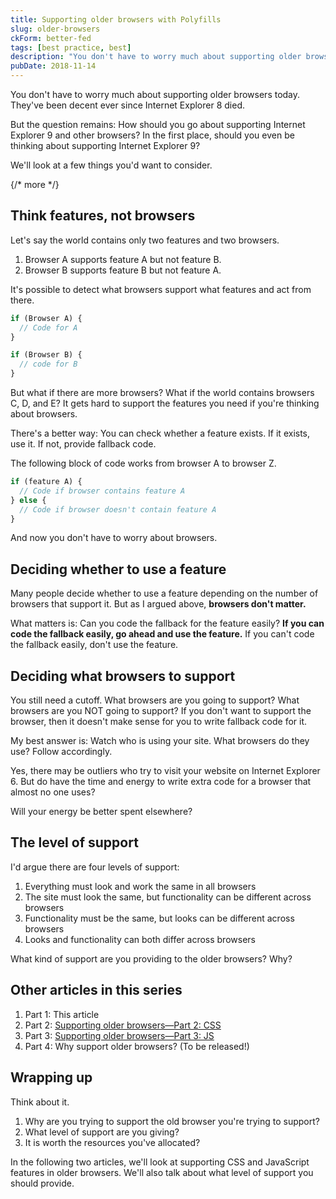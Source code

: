 ```yaml
---
title: Supporting older browsers with Polyfills
slug: older-browsers
ckForm: better-fed
tags: [best practice, best]
description: "You don't have to worry much about supporting older browsers today. They've been decent ever since Internet Explorer 8 died. But the question remains: How should you go about supporting Internet Explorer 9 and other browsers?"
pubDate: 2018-11-14
---
```


You don't have to worry much about supporting older browsers today. They've been decent ever since Internet Explorer 8 died.

But the question remains: How should you go about supporting Internet Explorer 9 and other browsers? In the first place, should you even be thinking about supporting Internet Explorer 9?

We'll look at a few things you'd want to consider.

{/* more */}

<div class='jsCkClone' data-should-not-clone></div>

## Think features, not browsers

Let's say the world contains only two features and two browsers.

1. Browser A supports feature A but not feature B.
2. Browser B supports feature B but not feature A.

It's possible to detect what browsers support what features and act from there.

```js
if (Browser A) {
  // Code for A
}

if (Browser B) {
  // code for B
}
```

But what if there are more browsers? What if the world contains browsers C, D, and E? It gets hard to support the features you need if you're thinking about browsers.

There's a better way: You can check whether a feature exists. If it exists, use it. If not, provide fallback code.

The following block of code works from browser A to browser Z.

```js
if (feature A) {
  // Code if browser contains feature A
} else {
  // Code if browser doesn't contain feature A
}
```

And now you don't have to worry about browsers.

## Deciding whether to use a feature

Many people decide whether to use a feature depending on the number of browsers that support it. But as I argued above, **browsers don't matter.**

What matters is: Can you code the fallback for the feature easily? **If you can code the fallback easily, go ahead and use the feature.** If you can't code the fallback easily, don't use the feature.

## Deciding what browsers to support

You still need a cutoff. What browsers are you going to support? What browsers are you NOT going to support? If you don't want to support the browser, then it doesn't make sense for you to write fallback code for it.

My best answer is: Watch who is using your site. What browsers do they use? Follow accordingly.

Yes, there may be outliers who try to visit your website on Internet Explorer 6. But do have the time and energy to write extra code for a browser that almost no one uses?

Will your energy be better spent elsewhere?

## The level of support

I'd argue there are four levels of support:

1. Everything must look and work the same in all browsers
2. The site must look the same, but functionality can be different across browsers
3. Functionality must be the same, but looks can be different across browsers
4. Looks and functionality can both differ across browsers

What kind of support are you providing to the older browsers? Why?

## Other articles in this series

1. Part 1: This article
2. Part 2: [Supporting older browsers—Part 2: CSS][1]
3. Part 3: [Supporting older browsers—Part 3: JS][2]
4. Part 4: Why support older browsers? (To be released!)

## Wrapping up

Think about it.

1. Why are you trying to support the old browser you're trying to support?
2. What level of support are you giving?
3. It is worth the resources you've allocated?

In the following two articles, we'll look at supporting CSS and JavaScript features in older browsers. We'll also talk about what level of support you should provide.

[1]: /blog/older-browsers-css
[2]: /blog/older-browsers-js 'Supporting older browsers—Part 3: JS'
